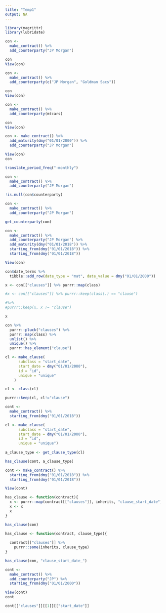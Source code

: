 ```yaml
---
title: "Temp1"
output: NA
---
```


```r
library(magrittr)
library(lubridate)
```


```r
con <- 
  make_contract() %>% 
  add_counterparty("JP Morgan")

con
View(con)
```


```r
con <- 
  make_contract() %>% 
  add_counterparty(c("JP Morgan", "Goldman Sacs"))

con
View(con)
```


```r
con <- 
  make_contract() %>% 
  add_counterparty(mtcars)

con
View(con)
```

```r
con <- make_contract() %>% 
  add_maturity(dmy("01/01/2000")) %>% 
  add_counterparty("JP Morgan")

View(con)
con
```

```r
translate_period_freq("-monthly")
```

```r
con <- 
  make_contract() %>% 
  add_counterparty("JP Morgan")

!is.null(con$counterparty)
```

```r
con <- 
  make_contract() %>% 
  add_counterparty("JP Morgan")

get_counterparty(con)
```


```r
con <- 
  make_contract() %>% 
  add_counterparty("JP Morgan") %>% 
  add_maturity(dmy("01/01/2018")) %>% 
  starting_from(dmy("01/01/2018")) %>% 
  starting_from(dmy("01/01/2018")) 

View(con)
```

```r
con$date_terms %>% 
  tibble::add_row(date_type = "mat", date_value = dmy("01/01/2000"))
```


```r
x <- con[["clauses"]] %>% purrr::map(class) 

#x <- con[["clauses"]] %>% purrr::keep(class(.) == "clause") 

#%>% 
#purrr::keep(x, x != "clause")

x
```

```r
con %>% 
  purrr::pluck("clauses") %>% 
  purrr::map(class) %>%
  unlist() %>%
  unique() %>% 
  purrr::has_element("clause")
```


```r
cl <- make_clause(
      subclass = "start_date",
      start_date = dmy("01/01/2000"),
      id = "id",
      unique = "unique"
    )

cl <- class(cl)

purrr::keep(cl, cl!="clause")
```

```r
cont <- 
  make_contract() %>% 
  starting_from(dmy("01/01/2018")) 

cl <- make_clause(
      subclass = "start_date",
      start_date = dmy("01/01/2000"),
      id = "id",
      unique = "unique")
      
a_clause_type <- get_clause_type(cl)

has_clause(cont, a_clause_type)
```

```r
cont <- make_contract() %>% 
  starting_from(dmy("01/01/2018")) %>% 
  starting_from(dmy("01/01/2018"))

View(cont)
```


```r
has_clause <- function(contract){
  x <- purrr::map(contract[["clauses"]], inherits, "clause_start_date")
  x <- x
  x
}

has_clause(con)
```

```r
has_clause <- function(contract, clause_type){
  
  contract[["clauses"]] %>% 
    purrr::some(inherits, clause_type)
}

has_clause(con, "clause_start_date_")
```

```r
cont <-
  make_contract() %>% 
  add_counterparty("JP") %>% 
  starting_from(dmy("01/01/2000"))

View(cont)
cont
```

```r
cont[["clauses"]][[1]][["start_date"]]
```



